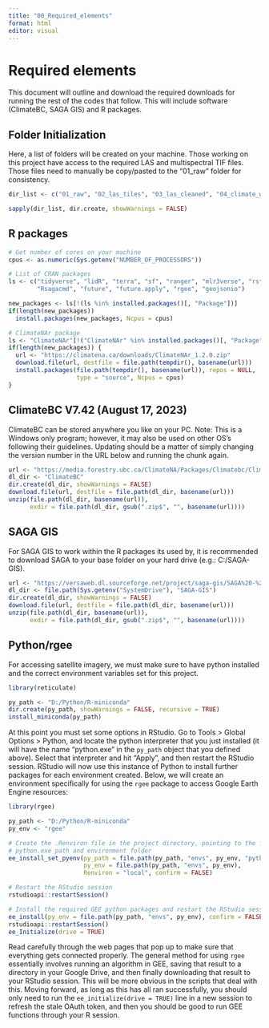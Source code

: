 ```yaml
---
title: "00_Required_elements"
format: html
editor: visual
---
```


# Required elements

This document will outline and download the required downloads for running the rest of the codes that follow. This will include software (ClimateBC, SAGA GIS) and R packages.

## Folder Initialization

Here, a list of folders will be created on your machine. Those working on this project have access to the required LAS and multispectral TIF files. Those files need to manually be copy/pasted to the "01_raw" folder for consistency.

```r
dir_list <- c("01_raw", "02_las_tiles", "03_las_cleaned", "04_climate_wgs84", "05_climate_tif", "06_terrain_sgrd", "07_terrain_tif", "08_multispectral_tif", "09_models_tif")

sapply(dir_list, dir.create, showWarnings = FALSE)

```

## R packages

```r
# Get number of cores on your machine
cpus <- as.numeric(Sys.getenv("NUMBER_OF_PROCESSORS"))

# List of CRAN packages
ls <- c("tidyverse", "lidR", "terra", "sf", "ranger", "mlr3verse", "rstudioapi",
        "Rsagacmd", "future", "future.apply", "rgee", "geojsonio")

new_packages <- ls[!(ls %in% installed.packages()[, "Package"])]
if(length(new_packages)) 
  install.packages(new_packages, Ncpus = cpus)

# ClimateNAr package
ls <- "ClimateNAr"[!("ClimateNAr" %in% installed.packages()[, "Package"])]
if(length(new_packages)) {
  url <- "https://climatena.ca/downloads/ClimateNAr_1.2.0.zip"
  download.file(url, destfile = file.path(tempdir(), basename(url)))
  install.packages(file.path(tempdir(), basename(url)), repos = NULL,
                   type = "source", Ncpus = cpus)
}
```

## ClimateBC V7.42 (August 17, 2023)

ClimateBC can be stored anywhere you like on your PC. Note: This is a Windows only program; however, it may also be used on other OS's following their guidelines. Updating should be a matter of simply changing the version number in the URL below and running the chunk again.

```r

url <- "https://media.forestry.ubc.ca/ClimateNA/Packages/Climatebc/Climatebc_v742.zip"
dl_dir <- "ClimateBC"
dir.create(dl_dir, showWarnings = FALSE)
download.file(url, destfile = file.path(dl_dir, basename(url)))
unzip(file.path(dl_dir, basename(url)),
      exdir = file.path(dl_dir, gsub(".zip$", "", basename(url))))


```

## SAGA GIS

For SAGA GIS to work within the R packages its used by, it is recommended to download SAGA to your base folder on your hard drive (e.g.: C:/SAGA-GIS).

```r
url <- "https://versaweb.dl.sourceforge.net/project/saga-gis/SAGA%20-%209/SAGA%20-%209.2.0/saga-9.2.0_x64.zip"
dl_dir <- file.path(Sys.getenv("SystemDrive"), "SAGA-GIS")
dir.create(dl_dir, showWarnings = FALSE)
download.file(url, destfile = file.path(dl_dir, basename(url)))
unzip(file.path(dl_dir, basename(url)),
      exdir = file.path(dl_dir, gsub(".zip$", "", basename(url))))

```

## Python/rgee

For accessing satellite imagery, we must make sure to have python installed and the correct environment variables set for this project.

```r

library(reticulate)

py_path <- "D:/Python/R-miniconda"
dir.create(py_path, showWarnings = FALSE, recursive = TRUE)
install_miniconda(py_path)

```

At this point you must set some options in RStudio. Go to Tools \> Global Options \> Python, and locate the python interpreter that you just installed (it will have the name "python.exe" in the `py_path` object that you defined above). Select that interpreter and hit "Apply", and then restart the RStudio session. RStudio will now use this instance of Python to install further packages for each environment created. Below, we will create an environment specifically for using the `rgee` package to access Google Earth Engine resources:

```r

library(rgee)

py_path <- "D:/Python/R-miniconda"
py_env <- "rgee"

# Create the .Renviron file in the project directory, pointing to the future
# python.exe path and environment folder
ee_install_set_pyenv(py_path = file.path(py_path, "envs", py_env, "python.exe"),
                     py_env = file.path(py_path, "envs", py_env), 
                     Renviron = "local", confirm = FALSE)

# Restart the RStudio session
rstudioapi::restartSession()

# Install the required GEE python packages and restart the RStudio session
ee_install(py_env = file.path(py_path, "envs", py_env), confirm = FALSE)
rstudioapi::restartSession()
ee_Initialize(drive = TRUE)

```

Read carefully through the web pages that pop up to make sure that everything gets connected properly. The general method for using `rgee` essentially involves running an algorithm in GEE, saving that result to a directory in your Google Drive, and then finally downloading that result to your RStudio session. This will be more obvious in the scripts that deal with this. Moving forward, as long as this has all ran successfully, you should only need to run the `ee_initialize(drive = TRUE)` line in a new session to refresh the stale OAuth token, and then you should be good to run GEE functions through your R session.
